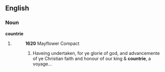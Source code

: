 ==English==

===Noun===
'''countrie'''

# {{obsolete spelling of|[[country]]}}
#:'''1620''' Mayflower Compact
#:# Haveing undertaken, for ye glorie of god, and advancemente of ye Christian faith and honour of our king & '''countrie''', a voyage...
